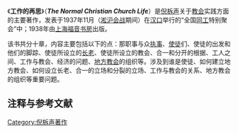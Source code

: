 {{Unreferenced |time=2009-03-08T09:56:50+00:00 }}
{{Infobox Book 
|name          = 工作的再思
|title_orig    = 
|translator    = 
|image         = 
|image_caption = 
|author        = [[倪柝声|倪柝声]]
|illustrator   = 
|cover_artist  = 
|country       = {{ROC-1928}}[[汉口|汉口]]
|language      = [[汉语|汉语]]
|series        = 
|subject       = 
|genre         = [[中国基督教新教|中国基督教新教]][[地方教会|地方教会]]
|publisher     = [[上海福音书房|上海福音书房]]
|release_date  = 1938年
|english_release_date =
|media_type    = 
|pages         = 
|isbn          = 
|preceded_by   = 
|followed_by   = 
}}

《'''工作的再思'''》（'''''The Normal Christian Church Life'''''）是[[倪柝声|倪柝声]]关于[[教会|教会]]实践方面的主要著作，发表于1937年11月（[[淞沪会战|淞沪会战]]期间）在[[汉口|汉口]]举行的“全国[[同工|同工]]特别聚会”中；1938年由[[上海福音书房|上海福音书房]]出版。

该书共分十章，内容主要包括以下的点：那职事与众[[执事|执事]]、[[使徒|使徒]]们、使徒的出发和他们的脚踪、使徒所设立的[[长老|长老]]、使徒所设立的教会、合一和分开的根据、工人之间、工作与教会、经济的问题、[[地方教会|地方教会]]的组织等。涉及到谁是使徒、如何建立地方教会、如何设立长老、合一的立场和分裂的立场、工作与教会的关系、地方教会的组织等重要问题。

==注释与参考文献==
<div class="references-small">
<references />
</div>

[[Category:倪柝声著作|Category:倪柝声著作]]
{{stub}}